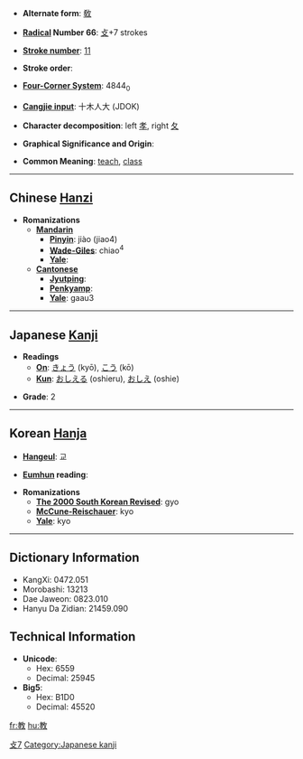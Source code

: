 * '''Alternate form''': [[敎]]

* '''[[Wiktionary:Chinese radical index| Radical]] Number 66''': [[Wiktionary:Chinese radical index 攴|攴]]+7 strokes

* '''[[Wiktionary:Chinese total strokes index|Stroke number]]''': [[Wiktionary:Chinese total strokes index 11|11]]

* '''Stroke order''': 

* '''[[Wiktionary:Chinese four corner index|Four-Corner System]]''': 4844<sub>0</sub>

* '''[[Wiktionary:Chinese Cangjie index|Cangjie input]]''': 十木人大 (JDOK)

* '''Character decomposition''': left [[孝]], right [[夂]]

* '''Graphical Significance and Origin''': 

* '''Common Meaning''': [[teach]], [[class]]

----

== Chinese [[Hanzi]] ==

* '''Romanizations'''
** '''[[Mandarin]]'''
*** '''[[Pinyin]]''': jiào (jiao4)
*** '''[[Wade-Giles]]''': chiao<sup>4</sup>
*** '''[[Yale]]''': 
** '''[[Cantonese]]'''
*** '''[[Jyutping]]''':
*** '''[[Penkyamp]]''': 
*** '''[[Yale]]''': gaau3


----

== Japanese [[Kanji]] ==

* '''Readings'''
** '''[[On]]''': [[きょう]] (kyō), [[こう]] (kō)
** '''[[Kun]]''': [[おしえる]] (oshieru), [[おしえ]] (oshie)

* '''Grade''': 2 [[Category:Grade 2 kanji|攴7]]


----

== Korean [[Hanja]] ==

* '''[[Hangeul]]''': 교

* '''[[Eumhun]] reading''': 

* '''Romanizations'''
** '''[[The 2000 South Korean Revised Romanization|The 2000 South Korean Revised]]''': gyo
** '''[[McCune-Reischauer]]''': kyo
** '''[[Yale]]''': kyo

----

== Dictionary Information ==

* KangXi: 0472.051
* Morobashi: 13213
* Dae Jaweon: 0823.010
* Hanyu Da Zidian: 21459.090

== Technical Information ==

* '''Unicode''':
** Hex: 6559
** Decimal: 25945
* '''Big5''':
** Hex: B1D0
** Decimal: 45520

[[Category:Japanese kanji]]

[[fr:教]]
[[hu:教]]